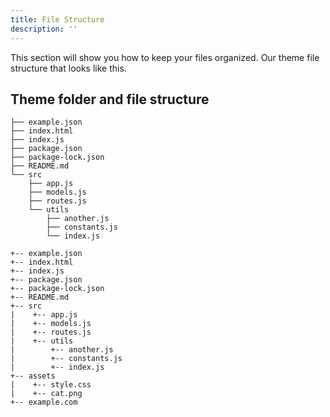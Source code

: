 ```yaml
---
title: File Structure
description: ''
---
```


This section will show you how to keep your files organized. Our theme file structure that looks like this.

## Theme folder and file structure

```
├── example.json
├── index.html
├── index.js
├── package.json
├── package-lock.json
├── README.md
└── src
    ├── app.js
    ├── models.js
    ├── routes.js
    └── utils
        ├── another.js
        ├── constants.js
        └── index.js
```

```
+-- example.json
+-- index.html
+-- index.js
+-- package.json
+-- package-lock.json
+-- README.md
+-- src
|    +-- app.js
|    +-- models.js
|    +-- routes.js
|    +-- utils
|        +-- another.js
|        +-- constants.js
|        +-- index.js
+-- assets
|    +-- style.css
|    +-- cat.png
+-- example.com
```
